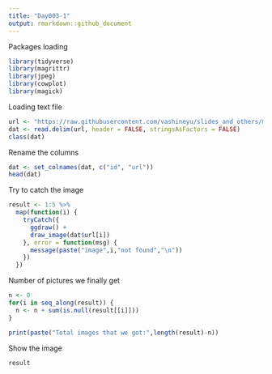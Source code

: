 ```yaml
---
title: "Day003-1"
output: rmarkdown::github_document
---
```

Packages loading
```r
library(tidyverse)
library(magrittr)
library(jpeg)
library(cowplot)
library(magick)
```

Loading text file
```r
url <- "https://raw.githubusercontent.com/vashineyu/slides_and_others/master/tutorial/examples/imagenet_urls_examples.txt"
dat <- read.delim(url, header = FALSE, stringsAsFactors = FALSE)
class(dat)
```

Rename the columns
```r
dat <- set_colnames(dat, c("id", "url"))
head(dat)
```
Try to catch the image
```r
result <- 1:5 %>% 
  map(function(i) {
    tryCatch({
      ggdraw() +
      draw_image(dat$url[i])
    }, error = function(msg) {
      message(paste("image",i,"not found","\n"))
    })
  })
```
Number of pictures we finally get
```r
n <- 0
for(i in seq_along(result)) {
  n <- n + sum(is.null(result[[i]]))
}

print(paste("Total images that we got:",length(result)-n))
```

Show the image
```r
result
```





